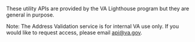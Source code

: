 These utility APIs are provided by the VA Lighthouse program but they are general in purpose.

Note: The Address Validation service is for internal VA use only. If you would like to request access, please email [api@va.gov](mailto:api@va.gov?Subject=Request%20for%20Address%20Validation%20Access).
